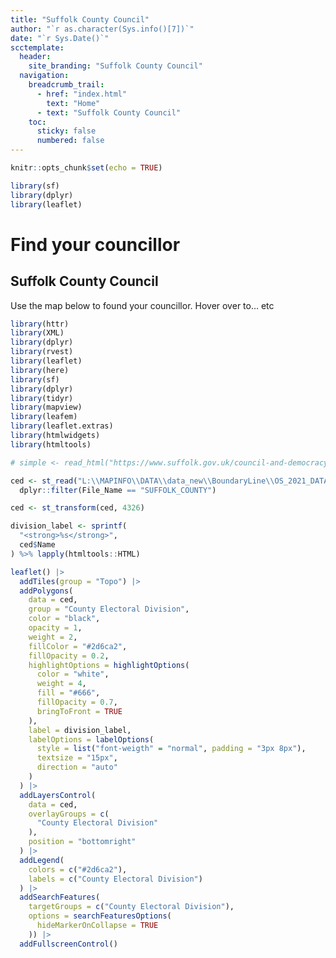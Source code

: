 ```yaml
---
title: "Suffolk County Council"
author: "`r as.character(Sys.info()[7])`"
date: "`r Sys.Date()`"
scctemplate:
  header:
    site_branding: "Suffolk County Council"
  navigation:
    breadcrumb_trail:
      - href: "index.html"
        text: "Home"
      - text: "Suffolk County Council"
    toc:
      sticky: false
      numbered: false
---
```


```r
knitr::opts_chunk$set(echo = TRUE)

library(sf)
library(dplyr)
library(leaflet)
```

# Find your councillor

## Suffolk County Council

Use the map below to found your councillor. Hover over to... etc


```r
library(httr)
library(XML)
library(dplyr)
library(rvest)
library(leaflet)
library(here)
library(sf)
library(dplyr)
library(tidyr)
library(mapview)
library(leafem)
library(leaflet.extras)
library(htmlwidgets)
library(htmltools)

# simple <- read_html("https://www.suffolk.gov.uk/council-and-democracy/councillors-and-elected-representatives/find-your-councillor")

ced <- st_read("L:\\MAPINFO\\DATA\\data_new\\BoundaryLine\\OS_2021_DATA\\Data\\GB\\county_electoral_division.tab") |> 
  dplyr::filter(File_Name == "SUFFOLK_COUNTY")

ced <- st_transform(ced, 4326)

division_label <- sprintf(
  "<strong>%s</strong>",
  ced$Name
) %>% lapply(htmltools::HTML)

leaflet() |> 
  addTiles(group = "Topo") |> 
  addPolygons(
    data = ced,
    group = "County Electoral Division",
    color = "black",
    opacity = 1,
    weight = 2,
    fillColor = "#2d6ca2",
    fillOpacity = 0.2,
    highlightOptions = highlightOptions(
      color = "white",
      weight = 4,
      fill = "#666",
      fillOpacity = 0.7,
      bringToFront = TRUE
    ),
    label = division_label,
    labelOptions = labelOptions(
      style = list("font-weigth" = "normal", padding = "3px 8px"),
      textsize = "15px",
      direction = "auto"
    )
  ) |> 
  addLayersControl(
    data = ced,
    overlayGroups = c(
      "County Electoral Division"
    ),
    position = "bottomright"
  ) |> 
  addLegend(
    colors = c("#2d6ca2"),
    labels = c("County Electoral Division")
  ) |>
  addSearchFeatures(
    targetGroups = c("County Electoral Division"),
    options = searchFeaturesOptions(
      hideMarkerOnCollapse = TRUE
    )) |> 
  addFullscreenControl()

```
